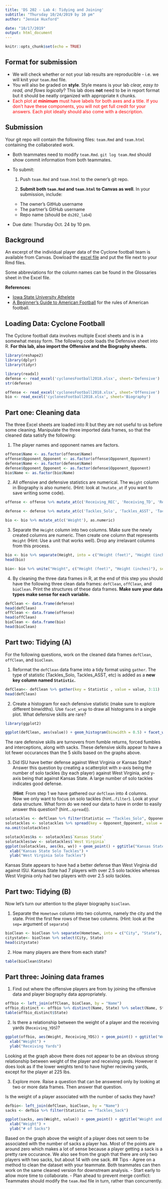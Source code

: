 ```yaml
---
title: 'DS 202 - Lab 4: Tidying and Joining'
subtitle: "Thursday 10/24/2019 by 10 pm"
author: "Jennie Huxford"

date: "10/17/2019"
output: html_document
---
```

```r
knitr::opts_chunk$set(echo = TRUE)
```

## Format for submission

- We will check whether or not your lab results are reproducible - i.e. we will knit your `team.Rmd` file. 
- You will also be graded on **style**. Style means is your lab *clear, easy to read, and flows logically*? This lab does **not** need to be in report format but it should be neatly organized with appropriate `R` chunks. 
-  <span style="color:red">Each plot at **minimum** must have labels for both axes and a title. If you don't have these components, you will not get full credit for your answers. Each plot ideally should also come with a description. </span> 

## Submission
Your git repo will contain the following files: `team.Rmd` and `team.html` containing the collaborated work.

- Both teammates need to modify `team.Rmd`. `git log team.Rmd` should show commit information from both teammates.
- To submit: 

  1. Push `team.Rmd` and `team.html` to the owner's git repo.

  2. **Submit both `team.Rmd` and `team.html` to Canvas as well**. In your submission, include: 
    - The owner's GitHub username 
    - The partner's GitHub username 
    - Repo name (should be `ds202_lab4`)
- Due date: Thursday Oct. 24 by 10 pm. 



## Background
An excerpt of the individual player data of the Cyclone football team is available from Canvas. Dowload the [excel file](cyclonesFootball2018.xlsx) and put the file next to your Rmd files. 

Some abbreviations for the column names can be found in the Glossaries sheet in the Excel file.

**References:**

- [Iowa State University Athelete](https://cyclones.com/index.aspx)
- [A Beginner's Guide to American Football](https://www.youtube.com/watch?v=3t6hM5tRlfA) for the rules of American football.

## Loading Data: Cyclone Football 

The Cyclone football data involves multiple Excel sheets and is in a somewhat messy form. The following code loads the Defensive sheet into R. **For this lab, also import the Offensive and the Biography sheets.**

```r
library(reshape2)
library(dplyr)
library(tidyr)
```

```r
library(readxl)
defense <- read_excel('cyclonesFootball2018.xlsx', sheet='Defensive')
str(defense)
```

```r
offense <- read_excel('cyclonesFootball2018.xlsx', sheet='Offensive')
bio <- read_excel('cyclonesFootball2018.xlsx', sheet='Biography')
```

## Part one: Cleaning data
The three Excel sheets are loaded into R but they are not useful to us before some cleaning. Manipulate the three imported data frames, so that the cleaned data satisfy the following:

1. The player names and opponent names are factors.
```r
offense$Name <- as.factor(offense$Name)
offense$Opponent_Opponent <- as.factor(offense$Opponent_Opponent)
defense$Name <- as.factor(defense$Name)
defense$Opponent_Opponent <- as.factor(defense$Opponent_Opponent)
bio$Name <- as.factor(bio$Name)
```

2. All offensive and defensive statistics are numerical. The `Weight` column in Biography is also numeric. (Hint: look at `?mutate_at` if you want to save writing some code). 

```r
offense <- offense %>% mutate_at(c('Receiving_REC', 'Receiving_TD', 'Receiving_YDS', 'Rushing_ATT', 'Rushing_YDS', 'Rushing_TD', 'Passing_CMP-ATT', 'Passing_YDS', 'Passing_TD', 'Passing_INT'), as.numeric)
```
```r
defense <- defense %>% mutate_at(c('Tackles_Solo', 'Tackles_ASST', 'Tackles_TFL', 'Tackles_Sack', 'Turnover_FF', 'Turnover_FR', 'Turnover_INT', 'Pass_QBH', 'Pass_PB'), as.numeric)
```
```r
bio <- bio %>% mutate_at(c('Weight'), as.numeric)
```

3. Separate the `Height` column into two columns. Make sure the newly created columns are numeric. Then create one column that represents `Height` (Hint: Use a unit that works well). Drop any irrelavant columns from this process.
```r
bio <- bio %>% separate(Height, into = c("Height (feet)", "Height (inches)")) %>% mutate_at(c('Height (feet)', 'Height (inches)'), as.numeric)
head(bio)
```
```r
bio<- bio %>% unite("Height", c("Height (feet)", "Height (inches)"), sep = "'", remove = TRUE)
```
4. By cleaning the three data frames in R, at the end of this step you should have the following three clean data frames: `defClean`, `offClean`, and `bioClean`. Print the structures of these data frames. **Make sure your data types make sense for each variable.**
```r
defClean <- data.frame(defense)
head(defClean)
offClean <- data.frame(offense)
head(offClean)
bioClean <- data.frame(bio)
head(bioClean)
```

## Part two: Tidying (A)
For the following questions, work on the cleaned data frames `defClean`, `offClean`, and `bioClean`.

1. Reformat the `defClean` data frame into a tidy format using `gather`. The type of statistic (Tackles_Solo, Tackles_ASST, etc) is added as a **new key column named `Statistic`.** 

```r
defClean<- defClean %>% gather(key = Statistic , value = value, 3:11)
head(defClean)
```

2. Create a histogram for each defensive statistic (make sure to explore different binwidths). Use `facet_wrap` to draw all histograms in a single plot. What defensive skills are rare?
```r
library(ggplot2)
```
```r
ggplot(defClean, aes(value)) + geom_histogram(binwidth = 0.5) + facet_wrap(~Statistic)
```


The rare defensive skills are turnovers from fumble returns, forced fumbles and interceptions, along with sacks. These defensive skills appear to have a lot fewer occurances than the 5 skills based on the graphs above. 

3. Did ISU have better defense against West Virginia or Kansas State? Answer this question by creating a scatterplot with x-axis being the number of solo tackles (by each player) against West Virginia, and y-axis being that against Kansas State. A large number of solo tackles indicates good defense. 

      (**Hint**: From step 1 we have gathered our `defClean` into 4 columns. \
       Now we only want to focus on solo tackles (hint...`filter`). 
      Look at your data structure. What form do we need our data to have in order to easily answer this question? (hint...`spread`)). 

```r
solotackles <- defClean %>% filter(Statistic == "Tackles_Solo", Opponent_Opponent %in% c("Kansas State", "West Virginia"))
solotackles <- solotackles %>% spread(key = Opponent_Opponent, value = value)
na.omit(solotackles)
```

```r
solotackles$ks <- solotackles$`Kansas State`
solotackles$wv <- solotackles$`West Virginia`
ggplot(solotackles, aes(ks, wv)) + geom_point() + ggtitle("Kansas State Solo Tackles vs. West Virginia Solo Tackles") +
  xlab("Kansas State Solo Tackles") +
  ylab("West Virginia Solo Tackles")
```


Kansas State appears to have had a better defense than West Virginia did against ISU. Kansas State had 7 players with over 2.5 solo tackles whereas West Virginia only had two players with over 2.5 solo tackles. 

## Part two: Tidying  (B)
Now let's turn our attention to the player biography `bioClean`.

1. Separate the `Hometown` column into two columns, namely the city and the state. Print the first few rows of these two columns. (Hint: look at the `sep=` argument of `separate`)

```r
bioClean <- bioClean %>% separate(Hometown, into = c("City", "State"), sep = ",")
citystate<- bioClean %>% select(City, State)
head(citystate)
```

2. How many players are there from each state?

```r
table(bioClean$State)
```


## Part three: Joining data frames

1. Find out where the offensive players are from by joining the offensive data and player biography data appropriately.
```r
offbio <- left_join(offClean, bioClean, by = "Name")
offbio_distinct <- offbio %>% distinct(Name, State) %>% select(Name, State)
table(offbio_distinct$State)
```


2. Is there a relationship between the weight of a player and the receiving yards (`Receiving_YDS`)?

```r
ggplot(offbio, aes(Weight, Receiving_YDS)) + geom_point() + ggtitle("Weight and Receiving Yards") +
  xlab("Weight") +
  ylab("Receiving Yards")
```


Looking at the graph above there does not appear to be an obvious strong relationship between weight of the player and receiving yards. However it does look as if the lower weights tend to have higher recieving yards, except for the player at 225 lbs.

3. Explore more. Raise a question that can be answered only by looking at two or more data frames. Then answer that question.

Is the weight of a player associated with the number of sacks they have? 
```r
defbio<- left_join(defClean, bioClean, by = "Name")
sacks <- defbio %>% filter(Statistic == "Tackles_Sack")
```

```r
ggplot(sacks, aes(Weight, value)) + geom_point() + ggtitle("Weight and # of Sacks") +
  xlab("Weight") +
  ylab("# of Sacks")
```


Based on the graph above the weight of a player does not seem to be associated with the number of sacks a player has. Most of the points are around zero which makes a lot of sense because a player getting a sack is a pretty rare occurance. We also see from the graph that there are only two players with two sacks, but about 14 with one sack.
## Tips
- Agree on a method to clean the dataset with your teammate. Both teammates can then work on the same cleaned version for downstream analysis.
- Start early to allow more time to collaborate.
- Plan ahead to prevent merge conflict: Teammates should modify the `team.Rmd` file in turn, rather than concurrently. 

